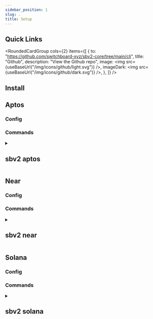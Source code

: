 ```yaml
---
sidebar_position: 1
slug: .
title: Setup
---
```


## Quick Links


<RoundedCardGroup
  cols={2}
  items={[
    {
      to: "https://github.com/switchboard-xyz/sbv2-core/tree/main/cli",
      title: "Github",
      description: "View the Github repo",
      image: <img src={useBaseUrl("/img/icons/github/light.svg")} />,
      imageDark: <img src={useBaseUrl("/img/icons/github/dark.svg")} />,
    },
  ]}
/>

## Install


<Install />

## Aptos

### Config


<AptosConfig />

### Commands


<details>
<summary>

<h2>sbv2 aptos</h2>

</summary>

<AptosCli />

</details>

## Near

### Config


<NearConfig />

### Commands


<details>
<summary>

<h2>sbv2 near</h2>

</summary>

<NearCli />

</details>

## Solana

### Config


<SolanaConfig />

### Commands


<details>
<summary>

<h2>sbv2 solana</h2>

</summary>

<SolanaCli />

</details>
